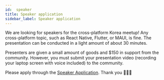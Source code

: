 ```yaml
---
id:  speaker
title: Speaker application
sidebar_label: Speaker application
---
```



<AdFitMobileBanner
  unit="DAN-YpcHf9p49U5ykXi8"
  className="adfit-top-mobile"
/>

We are looking for speakers for the cross-platform Korea meetup! Any cross-platform topic, such as React Native, Flutter, or MAUI, is fine.
The presentation can be conducted in a light amount of about 30 minutes.

Presenters are given a small amount of goods and $150 in support from the community. However, you must submit your presentation video (recording your laptop screen with voice included) to the community.

Please apply through the [Speaker Application](https://forms.gle/x6oAt28FnepAAJtp6). Thank you 🙇🏻‍♂️
